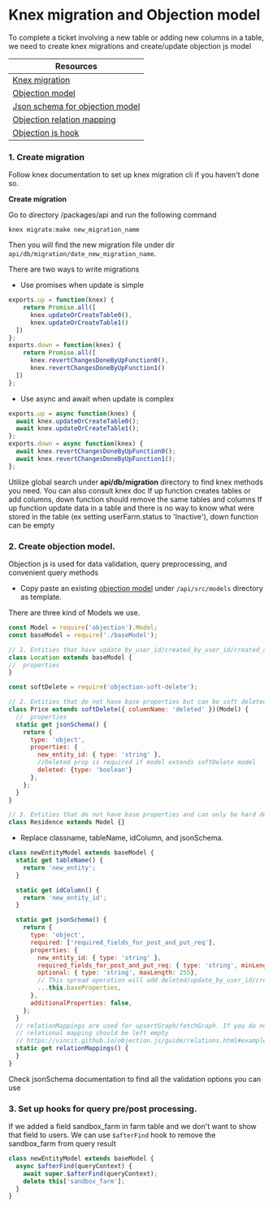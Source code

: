 
<Meta title="Docs/migrationAndObjectionModel" />

# Knex migration and Objection model

<DocCard>
  <Text>To complete a ticket involving a new table or adding new columns in a table, we need to create knex migrations
    and create/update objection js model</Text>
</DocCard>

| Resources |
| --------- |
| [Knex migration](http://knexjs.org/#Migrations) |
| [Objection model](https://vincit.github.io/objection.js/guide/models.html) |
| [Json schema for objection model](https://json-schema.org/draft/2020-12/json-schema-validation.html) |
| [Objection relation mapping](https://vincit.github.io/objection.js/guide/relations.html#examples) |
| [Objection js hook](https://vincit.github.io/objection.js/guide/hooks.html) |

### 1. Create migration

<DocCard>
  <Text>Follow <DocLink href={'http://knexjs.org/#Migrations'}>knex documentation</DocLink> to set up knex migration cli
    if you haven't done so.</Text>
</DocCard>

**Create migration**

Go to directory /packages/api and run the following command

```
knex migrate:make new_migration_name
```

Then you will find the new migration file under dir `api/db/migration/date_new_migration_name`.

There are two ways to write migrations

- Use promises when update is simple

```js
exports.up = function(knex) {
    return Promise.all([
      knex.updateOrCreateTable0(),
      knex.updateOrCreateTable1()
  ])
};
exports.down = function(knex) {
    return Promise.all([
      knex.revertChangesDoneByUpFunction0(),
      knex.revertChangesDoneByUpFunction1()
  ])
};
```

- Use async and await when update is complex

```js
exports.up = async function(knex) {
  await knex.updateOrCreateTable0();
  await knex.updateOrCreateTable1();
};
exports.down = async function(knex) {
  await knex.revertChangesDoneByUpFunction0();
  await knex.revertChangesDoneByUpFunction1();
};
```

<DocCard>
  <Text>Utilize global search under <strong>api/db/migration</strong> directory to find knex methods you need.</Text>
  <Text>You can also consult <DocLink href={'http://knexjs.org/#Migrations'}>knex doc</DocLink></Text>
  <Text>If up function creates tables or add columns, down function should remove the same tables and columns</Text>
  <Text>If up function update data in a table and there is no way to know what were stored in the table (ex setting
    userFarm.status to 'Inactive'), down function can be empty</Text>
</DocCard>

### 2. Create objection model.

<DocCard>
  <Text>Objection js is used for data validation, query preprocessing, and convenient query methods</Text>
</DocCard>

- Copy paste an existing [objection model](https://vincit.github.io/objection.js/guide/models.html) under `/api/src/models` directory as template.

There are three kind of Models we use.
```js
const Model = require('objection').Model;
const baseModel = require('./baseModel');

// 1. Entities that have update_by_user_id/created_by_user_id/created_at/updated_at fields and can be soft deleted
class Location extends baseModel {
//  properties
}

const softDelete = require('objection-soft-delete');

// 2. Entities that do not have base properties but can be soft deleted
class Price extends softDelete({ columnName: 'deleted' })(Model) {
  //  properties
  static get jsonSchema() {
    return {
      type: 'object',
      properties: {
        new_entity_id: { type: 'string' },
        //Deleted prop is required if model extends softDelete model
        deleted: {type: 'boolean'}
      },
    };
  }
}

// 3. Entities that do not have base properties and can only be hard deleted
class Residence extends Model {}
```
- Replace classname, tableName, idColumn, and jsonSchema.

```js
class newEntityModel extends baseModel {
  static get tableName() {
    return 'new_entity';
  }

  static get idColumn() {
    return 'new_entity_id';
  }

  static get jsonSchema() {
    return {
      type: 'object',
      required: ['required_fields_for_post_and_put_req'],
      properties: {
        new_entity_id: { type: 'string' },
        required_fields_for_post_and_put_req: { type: 'string', minLength: 1, maxLength: 255 },
        optional: { type: 'string', maxLength: 255},
        // This spread operation will add deleted/update_by_user_id/created_by_user_id/created_at/updated_at properties
        ...this.baseProperties,
      },
      additionalProperties: false,
    };
  }
  // relationMappings are used for upsertGraph/fetchGraph. If you do not need to use those methods in controller,
  // relational mapping should be left empty
  // https://vincit.github.io/objection.js/guide/relations.html#examples
  static get relationMappings() {
  }
}
```

<DocCard>
  <Text>Check <DocLink href={'https://json-schema.org/draft/2020-12/json-schema-validation.html'}>jsonSchema
    documentation</DocLink> to find all the validation options you can use</Text>
</DocCard>

### 3. Set up hooks for query pre/post processing.

If we added a field sandbox_farm in farm table and we don't want to show that field to users. We can use `$afterFind` hook to remove the sandbox_farm from query result

```js
class newEntityModel extends baseModel {
  async $afterFind(queryContext) {
    await super.$afterFind(queryContext);
    delete this['sandbox_farm'];
  }
}
```

<TechStackNavigation />



